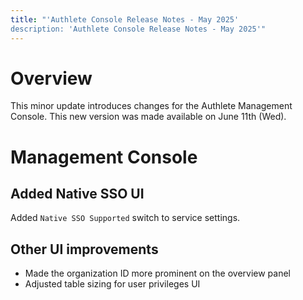 ```yaml
---
title: "'Authlete Console Release Notes - May 2025'
description: 'Authlete Console Release Notes - May 2025'"
---
```


# Overview

This minor update introduces changes for the Authlete Management Console.
This new version was made available on June 11th (Wed).

# Management Console

## Added Native SSO UI

Added `Native SSO Supported` switch to service settings.

## Other UI improvements

- Made the organization ID more prominent on the overview panel
- Adjusted table sizing for user privileges UI
